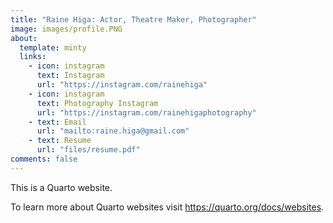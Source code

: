 ```yaml
---
title: "Raine Higa: Actor, Theatre Maker, Photographer"
image: images/profile.PNG
about:
  template: minty
  links:
    - icon: instagram
      text: Instagram
      url: "https://instagram.com/rainehiga"
    - icon: instagram
      text: Photography Instagram
      url: "https://instagram.com/rainehigaphotography"
    - text: Email
      url: "mailto:raine.higa@gmail.com"
    - text: Resume
      url: "files/resume.pdf"
comments: false
---
```


This is a Quarto website.

To learn more about Quarto websites visit <https://quarto.org/docs/websites>.
